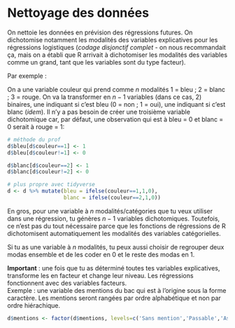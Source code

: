 
# Nettoyage des données {- #nettoyage}

On nettoie les données en prévision des régressions futures. On dichotomise notamment les modalités des variables explicatives pour les régressions logistiques (*codage disjonctif complet* - on nous recommandait ça, mais on a établi que R arrivait à dichotomiser les modalités des variables comme un grand, tant que les variables sont du type facteur).

Par exemple :

On a une variable couleur qui prend comme $n$ modalités 1 = bleu ; 2 = blanc ; 3 = rouge. On va la transformer en $n-1$ variables (dans ce cas, 2) binaires, une indiquant si c'est bleu (0 = non ; 1 = oui), une indiquant si c'est blanc (*idem*). Il n'y a pas besoin de créer une troisième variable dichotomique car, par défaut, une observation qui est à bleu = 0 et blanc = 0 serait à rouge = 1:

```r
# méthode du prof
d$bleu[d$couleur==1] <- 1
d$bleu[d$couleur!=1] <- 0

d$blanc[d$couleur==2] <- 1
d$blanc[d$couleur!=2] <- 0

# plus propre avec tidyverse
d <- d %>% mutate(bleu = ifelse(couleur==1,1,0),
                  blanc = ifelse(couleur==2,1,0))
```

En gros, pour une variable à $n$ modalités/catégories que tu veux utiliser dans une régression, tu génères $n-1$ variables dichotomiques. Toutefois, ce n'est pas du tout nécessaire parce que les fonctions de régressions de R dichotomisent automatiquement les modalités des variables catégorielles.

Si tu as une variable à $n$ modalités, tu peux aussi choisir de regrouper deux modas ensemble et de les coder en 0 et le reste des modas en 1.

**Important** : une fois que tu as déterminé toutes tes variables explicatives, transforme les en facteur et change leur niveau. Les régressions fonctionnent avec des variables facteurs.\
Exemple : une variable des mentions du bac qui est à l'origine sous la forme caractère. Les mentions seront rangées par ordre alphabétique et non par ordre hiérachique.

```r
d$mentions <- factor(d$mentions, levels=c('Sans mention','Passable','Assez bien','Bien','Très bien'))
```
